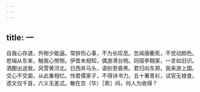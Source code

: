 ```yaml
---
---
---
```

title: 一
---



自我心存道，外物少能逼。常排伤心事，不为长叹息。忽闻唐衢死，不觉动颜色。悲端从东来，触我心恻恻。伊昔未相知，偶游滑台侧。同宿李翱家，一言如旧识。酒酣出送我，风雪黄河北。日西并马头，语别至昏黑。君归向东郑，我来游上国。交心不交面，从此重相忆。怜君儒家子，不得诗书力。五十著青衫，试官无禄食。遗文仅千首，六义无差忒。散在京（华）［索］间，何人为收得？